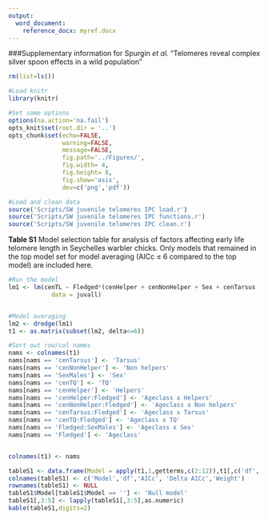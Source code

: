 ```yaml
---
output:
  word_document:
    reference_docx: myref.docx
---
```


###Supplementary information for Spurgin *et al.* "Telomeres reveal complex silver spoon effects in a wild population"





```r

rm(list=ls())

#Load knitr
library(knitr)

#Set some options
options(na.action='na.fail')
opts_knit$set(root.dir = '..')
opts_chunk$set(echo=FALSE,
               warning=FALSE,
               message=FALSE,
               fig.path='../Figures/',
               fig.width= 4,
               fig.height= 8,
               fig.show='asis',
               dev=c('png','pdf'))

```

```r

#Load and clean data
source('Scripts/SW juvenile telomeres IPC load.r')
source('Scripts/SW juvenile telomeres IPC functions.r')
source('Scripts/SW juvenile telomeres IPC clean.r')


```

**Table S1** Model selection table for analysis of factors affecting early life telomere length in Seychelles warbler chicks. Only models that remained in the top model set for model averaging (AICc $\leq$ 6 compared to the top model) are included here.

```r

#Run the model
lm1 <- lm(cenTL ~ Fledged*(cenHelper + cenNonHelper + Sex + cenTarsus  + cenTQ),
            data = juvall)


#Model averaging
lm2 <- dredge(lm1)
t1 <- as.matrix(subset(lm2, delta<=6))

#Sort out row/col names
nams <- colnames(t1)
nams[nams == 'cenTarsus'] <- 'Tarsus'
nams[nams == 'cenNonHelper'] <- 'Non helpers'
nams[nams == 'SexMales'] <- 'Sex'
nams[nams == 'cenTQ'] <- 'TQ'
nams[nams == 'cenHelper'] <- 'Helpers'
nams[nams == 'cenHelper:Fledged'] <- 'Ageclass x Helpers'
nams[nams == 'cenNonHelper:Fledged'] <- 'Ageclass x Non helpers'
nams[nams == 'cenTarsus:Fledged'] <- 'Ageclass x Tarsus'
nams[nams == 'cenTQ:Fledged'] <- 'Ageclass x TQ'
nams[nams == 'Fledged:SexMales'] <- 'Ageclass x Sex'
nams[nams == 'Fledged'] <- 'Ageclass'


colnames(t1) <- nams

tableS1 <- data.frame(Model = apply(t1,1,getterms,c(2:12)),t1[,c('df','AICc','delta','weight')],stringsAsFactors = FALSE)
colnames(tableS1) <- c('Model','df','AICc', 'Delta AICc','Weight')
rownames(tableS1) <- NULL
tableS1$Model[tableS1$Model == ''] <- 'Null model'
tableS1[,3:5] <- lapply(tableS1[,3:5],as.numeric)
kable(tableS1,digits=2)

```